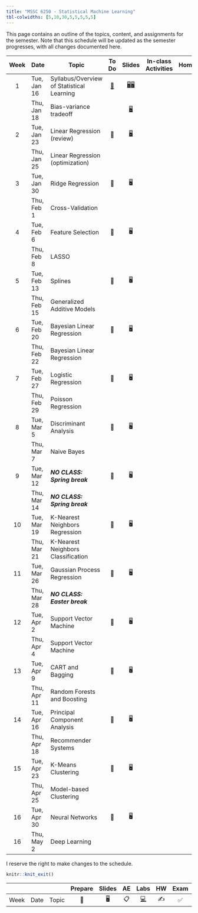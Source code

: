 ```yaml
---
title: "MSSC 6250 - Statistical Machine Learning"
tbl-colwidths: [5,10,30,5,5,5,5,5]
---
```


This page contains an outline of the topics, content, and assignments for the semester. Note that this schedule will be updated as the semester progresses, with all changes documented here.

::: column-screen-inset-right
| Week | Date        | Topic                                     |          To Do           |                                      Slides                                      | In-class Activities | Homework | Project |
|:-------:|---------|---------|:-------:|:-------:|:-------:|:-------:|:-------:|
|  1   | Tue, Jan 16 | Syllabus/Overview of Statistical Learning | [📖](/weeks/week-1.html) | [🖥️](slides/01-syllabus.html "Syllabus")[🖥️](slides/02-overview.html "Overview") |                     |          |         |
|      | Thu, Jan 18 | Bias-variance tradeoff                    |                          |                [🖥️](slides/03-bias-var.html "bias-var-tradeoff")                 |                     |          |         |
|  2   | Tue, Jan 23 | Linear Regression (review)                |            📖            |               [🖥️](slides/04-linear-reg.html "Linear regression")                |                     |          |         |
|      | Thu, Jan 25 | Linear Regression (optimization)          |                          |                                                                                  |                     |          |         |
|  3   | Tue, Jan 30 | Ridge Regression                          |            📖            |                                        🖥️                                        |                     |          |         |
|      | Thu, Feb 1  | Cross-Validation                          |                          |                                                                                  |                     |          |         |
|  4   | Tue, Feb 6  | Feature Selection                         |            📖            |                                        🖥️                                        |                     |          |         |
|      | Thu, Feb 8  | LASSO                                     |                          |                                                                                  |                     |          |         |
|  5   | Tue, Feb 13 | Splines                                   |            📖            |                                        🖥️                                        |                     |          |         |
|      | Thu, Feb 15 | Generalized Additive Models               |                          |                                                                                  |                     |          |         |
|  6   | Tue, Feb 20 | Bayesian Linear Regression                |            📖            |                                        🖥️                                        |                     |          |         |
|      | Thu, Feb 22 | Bayesian Linear Regression                |                          |                                                                                  |                     |          |         |
|  7   | Tue, Feb 27 | Logistic Regression                       |            📖            |                                        🖥️                                        |                     |          |         |
|      | Thu, Feb 29 | Poisson Regression                        |                          |                                                                                  |                     |          |         |
|  8   | Tue, Mar 5  | Discriminant Analysis                     |            📖            |                                        🖥️                                        |                     |          |         |
|      | Thu, Mar 7  | Naive Bayes                               |                          |                                                                                  |                     |          |         |
|  9   | Tue, Mar 12 | ***NO CLASS: Spring break***              |            📖            |                                        🖥️                                        |                     |          |         |
|      | Thu, Mar 14 | ***NO CLASS: Spring break***              |                          |                                                                                  |                     |          |         |
|  10  | Tue, Mar 19 | K-Nearest Neighbors Regression            |            📖            |                                        🖥️                                        |                     |          |         |
|      | Thu, Mar 21 | K-Nearest Neighbors Classification        |                          |                                                                                  |                     |          |         |
|  11  | Tue, Mar 26 | Gaussian Process Regression               |            📖            |                                        🖥️                                        |                     |          |         |
|      | Thu, Mar 28 | ***NO CLASS: Easter break***              |                          |                                                                                  |                     |          |         |
|  12  | Tue, Apr 2  | Support Vector Machine                    |            📖            |                                        🖥️                                        |                     |          |         |
|      | Thu, Apr 4  | Support Vector Machine                    |                          |                                                                                  |                     |          |         |
|  13  | Tue, Apr 9  | CART and Bagging                          |            📖            |                                        🖥️                                        |                     |          |         |
|      | Thu, Apr 11 | Random Forests and Boosting               |                          |                                                                                  |                     |          |         |
|  14  | Tue, Apr 16 | Principal Component Analysis              |            📖            |                                        🖥️                                        |                     |          |         |
|      | Thu, Apr 18 | Recommender Systems                       |                          |                                                                                  |                     |          |         |
|  15  | Tue, Apr 23 | K-Means Clustering                        |            📖            |                                        🖥️                                        |                     |          |         |
|      | Thu, Apr 25 | Model-based Clustering                    |                          |                                                                                  |                     |          |         |
|  16  | Tue, Apr 30 | Neural Networks                           |            📖            |                                        🖥️                                        |                     |          |         |
|  16  | Thu, May 2  | Deep Learning                             |                          |                                                                                  |                     |          |         |
:::

I reserve the right to make changes to the schedule.

```r
knitr::knit_exit()
```

|      |      |       | Prepare | Slides | AE  |                                                    Labs                                                    | HW  | Exam | Project |
|--------|--------|--------|:------:|:------:|:------:|:------:|:------:|:------:|:------:|
| Week | Date | Topic |   📖    |   🖥️   | 📋  | [💻](https://sakai.duke.edu/samigo-app/servlet/Login?id=6fa7ebf3-01af-42a6-91ba-3e813d3901221641094171786) | ✍️  |  ✅  |   📂    |
